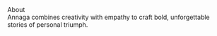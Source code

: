 <div style={{  
fontFamily: 'Bebas Neue', 
  fontWeight: '500',
  letterSpacing: '0.03cm',
  lineHeight: '0.75em',
  paddingBottom: '0.4em',
display: 'swap',
fontSize: '3em',
color: 'whitesmoke'
}}>About</div>

<div style={{  
  fontWeight: '500',
display: 'swap',
lineHeight: '1.3em',
fontSize: '2em',
color: 'whitesmoke'
}}>Annaga combines creativity with empathy to craft bold, unforgettable stories of personal triumph.</div>


